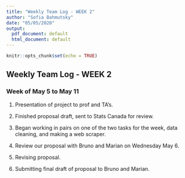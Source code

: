 ```yaml
---
title: "Weekly Team Log - WEEK 2"
author: "Sofia Bahmutsky"
date: "05/05/2020"
output:
  pdf_document: default
  html_document: default
---
```


```r
knitr::opts_chunk$set(echo = TRUE)
```

## Weekly Team Log - WEEK 2

### Week of May 5 to May 11

1. Presentation of project to prof and TA's.

2. Finished proposal draft, sent to Stats Canada for review. 

3. Began working in pairs on one of the two tasks for the week, data cleaning, and making a web scraper. 

4. Review our proposal with Bruno and Marian on Wednesday May 6. 

5. Revising proposal.

6. Submitting final draft of proposal to Bruno and Marian.


